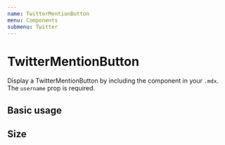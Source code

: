 ```yaml
---
name: TwitterMentionButton
menu: Components
submenu: Twitter
---
```



# TwitterMentionButton

Display a TwitterMentionButton by including the component in your `.mdx`. The `username` prop is required.

<Props name="TwitterMentionButton" of={TwitterMentionButton} />

## Basic usage

<Playground>
  <TwitterMentionButton username="PaulieScanlon" />
</Playground>

## Size

<Playground>
  <TwitterMentionButton username="PaulieScanlon" size="large" />
</Playground>
